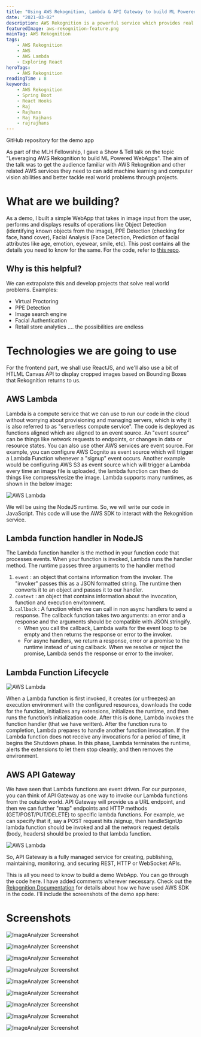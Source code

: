 ```yaml
---
title: "Using AWS Rekognition, Lambda & API Gateway to build ML Powered WebApps"
date: "2021-03-02"
description: AWS Rekognition is a powerful service which provides real time image & video analysis using deep learning. This post explains how to use the service by creating a simple web app using ReactJS and using Rekognition with AWS Lambda & API Gateway.
featuredImage: aws-rekognition-feature.png
mainTag: AWS Rekognition
tags:
    - AWS Rekognition
    - AWS
    - AWS Lambda
    - Exploring React
heroTags:
    - AWS Rekognition
readingTime : 8
keywords:
    - AWS Rekognition
    - Spring Boot
    - React Hooks
    - Raj
    - Rajhans
    - Raj Rajhans
    - rajrajhans
---
```


<Alert><ExtLink link="https://github.com/rajrajhans/mlh-show-and-tell-aws-rekognition">GitHub repository for the demo app</ExtLink></Alert>

As part of the MLH Fellowship, I gave a Show & Tell talk on the topic "Leveraging AWS Rekognition to build ML Powered WebApps". The aim of the talk was to get the audience familiar with AWS Rekognition and other related AWS services they need to can add machine learning and computer vision abilities and better tackle real world problems through projects.

# What are we building?
As a demo, I built a simple WebApp that takes in image input from the user, performs and displays results of operations like Object Detection (identifying known objects from the image), PPE Detection (checking for face, hand cover), Facial Analysis (Face Detection, Prediction of facial attributes like age, emotion, eyewear, smile, etc). This post contains all the details you need to know for the same. For the code, refer to [this repo](https://github.com/rajrajhans/mlh-show-and-tell-aws-rekognition).

## Why is this helpful?
We can extrapolate this and develop projects that solve real world problems. Examples:
- Virtual Proctoring
- PPE Detection
- Image search engine
- Facial Authentication
- Retail store analytics
.... the possibilities are endless

# Technologies we are going to use

For the frontend part, we shall use ReactJS, and we'll also use a bit of HTLML Canvas API to display cropped images based on Bounding Boxes that Rekognition returns to us.

## AWS Lambda

Lambda is a compute service that we can use to run our code in the cloud without worrying about provisioning and managing servers, which is why it is also referred to as "serverless compute service". The code is deployed as functions aligned which are aligned to an event source. An "event source" can be things like network requests to endpoints, or changes in data or resource states. You can also use other AWS services are event source. For example, you can configure AWS Cognito as event source which will trigger a Lambda Function whenever a "signup" event occurs. Another example would be configuring AWS S3 as event source which will trigger a Lambda every time an image file is uploaded, the lambda function can then do things like compress/resize the image. Lambda supports many runtimes, as shown in the below image:

<ImageWrapper>

![AWS Lambda](serverless_applications.png)

</ImageWrapper>

We will be using the NodeJS runtime. So, we will write our code in JavaScript. This code will use the AWS SDK to interact with the Rekognition service.

## Lambda function handler in NodeJS

The Lambda function handler is the method in your function code that processes events. When your function is invoked, Lambda runs the handler method. The runtime passes three arguments to the handler method

1. `event` : an object that contains information from the invoker. The "invoker" passes this as a JSON formatted string. The runtime then converts it to an object and passes it to our handler.
2. `context` : an object that contains information about the invocation, function and execution envitonment.
3. `callback` : A function which we can call in non async handlers to send a response. The callback function takes two arguments: an error and a response and the arguments should be compatible with JSON.stringify.
    - When you call the callback, Lambda waits for the event loop to be empty and then returns the response or error to the invoker.
    - For async handlers, we return a response, error or a promise to the runtime instead of using callback. When we resolve or reject the promise, Lambda sends the response or error to the invoker.

## Lambda Function Lifecycle

<ImageWrapper>

![AWS Lambda](function_lifecycle.png)

</ImageWrapper>

When a Lambda function is first invoked, it creates (or unfreezes) an execution environment with the configured resources, downloads the code for the function, initializes any extensions, initializes the runtime, and then runs the function’s initialization code. After this is done, Lambda invokes the function handler (that we have written). After the function runs to completion, Lambda prepares to handle another function invocation. If the Lambda function does not receive any invocations for a period of time, it begins the Shutdown phase. In this phase, Lambda terminates the runtime, alerts the extensions to let them stop cleanly, and then removes the environment.


## AWS API Gateway
We have seen that Lambda functions are event driven. For our purposes, you can think of API Gateway as one way to invoke our Lambda functions from the outside world. API Gateway will provide us a URL endpoint, and then we can further "map" endpoints and HTTP methods (GET/POST/PUT/DELETE) to specific lambda functions. For example, we can specify that if, say a POST request hits /signup, then handleSignUp lambda function should be invoked and all the network request details (body, headers) should be proxied to that lambda function.

<ImageWrapper>

![AWS Lambda](reko_api_gateway.png)

</ImageWrapper>

So, API Gateway is a fully managed service for creating, publishing, maintaining, monitoring, and securing REST, HTTP or WebSocket APIs.

This is all you need to know to build a demo WebApp. You can go through the code here. I have added comments wherever necessary. Check out the [Rekognition Documentation](https://docs.aws.amazon.com/rekognition/latest/dg/API_Reference.html) for details about how we have used AWS SDK in the code. I'll include the screenshots of the demo app here:

# Screenshots

<ImageWrapper>

![ImageAnalyzer Screenshot](rekognition_imageanalyzer_ss_1.png)

</ImageWrapper>


<ImageWrapper>

![ImageAnalyzer Screenshot](rekognition_imageanalyzer_ss_2.png)

</ImageWrapper>


<ImageWrapper>

![ImageAnalyzer Screenshot](rekognition_imageanalyzer_ss_3.png)

</ImageWrapper>


<ImageWrapper>

![ImageAnalyzer Screenshot](rekognition_imageanalyzer_ss_4.png)

</ImageWrapper>


<ImageWrapper>

![ImageAnalyzer Screenshot](rekognition_imageanalyzer_ss_5.png)

</ImageWrapper>


<ImageWrapper>

![ImageAnalyzer Screenshot](rekognition_imageanalyzer_ss_6.png)

</ImageWrapper>


<ImageWrapper>

![ImageAnalyzer Screenshot](rekognition_imageanalyzer_ss_7.png)

</ImageWrapper>


<ImageWrapper>

![ImageAnalyzer Screenshot](rekognition_imageanalyzer_ss_8.png)

</ImageWrapper>


<ImageWrapper>

![ImageAnalyzer Screenshot](rekognition_imageanalyzer_ss_9.png)

</ImageWrapper>


